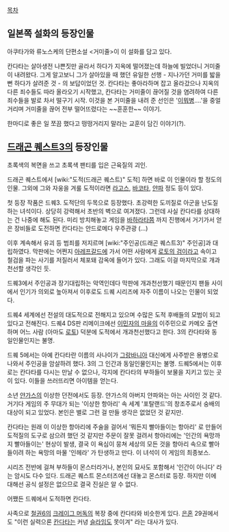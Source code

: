 [[목차]]
== 일본쪽 설화의 등장인물 ==
아쿠타가와 류노스케의 단편소설 <거미줄>이 이 설화를 담고 있다.

칸다타는 살아생전 나쁜짓만 골라서 하다가 지옥에 떨어졌는데 하늘에 빌었더니 거미줄이 내려왔다. 그게 알고보니 그가 살아있을 때 했던 유일한 선행 - 지나가던 거미를 밟을 뻔 하다가 살려준 것 - 의 보답이었던 것. 칸다타는 좋아라하며 잡고 올라갔으나 지옥의 다른 죄수들도 따라 올라오기 시작했고, 칸다타는 거미줄이 끊어질 것을 염려하여 다른 죄수들을 발로 차서 떨구기 시작. 이것을 본 거미줄을 내려 준 선인은 '[[이뭐병]]....'을 중얼거리며 거미줄을 끊어 전부 떨어뜨렸다는 ~~훈훈한~~ 이야기.

한마디로 좋은 일 쪼끔 했다고 떵떵거리지 말라는 교훈이 담긴 이야기(?).

== [[드래곤 퀘스트3]]의 등장인물 ==
초록색의 복면을 쓰고 초록색 팬티를 입은 근육질의 괴인.

드래곤 퀘스트에서 [wiki:"도적(드래곤 퀘스트)" 도적] 하면 바로 이 인물이라 할 정도의 인물. 그외에 그와 자웅을 겨룰 도적이라면 [[라고스]], [[바코타]], [[얀파]] 정도 등이 있다.

첫 등장 작품은 드퀘3. 도적단의 두목으로 등장했다. 초강력한 도끼질로 아군을 난도질하는 녀석이다. 상당히 강력해서 초반의 벽으로 여겨졌다. 그런데 사실 칸다타를 상대하는 건 나중에 해도 된다. 미리 방치해놓고 게임을 [[바하라타]]쯤 까지 진행에서 거기가서 얻은 장비들로 도전하면 칸다타는 안드로메다 우주관광 (...)

이후 계속해서 유괴 등 범죄를 저지르며 [wiki:"주인공(드래곤 퀘스트3)" 주인공]과 대립하였다. 막판에는 어쩐지 [[아레프갈드]]에 가서 어떤 사람에게 [[로토의 검]]이라고 속이고 철검을 파는 사기를 저질러서 체포돼 감옥에 들어가 있다. 그래도 이걸 마지막으로 개과천선할 생각인 듯.

드퀘3에서 주인공과 장기대립하는 악역인데다 막판에 개과천선했기 때문인지 팬들 사이에서 인기가 의외로 높아져서 이후로도 드퀘 시리즈에 자주 이름이 나오는 인물이 되었다.

드퀘4 세계에선 전설의 대도적으로 전해지고 있으며 수많은 도적 후배들의 모범이 되고 있다고 전해진다. 드퀘4 DS판 리메이크에선 [[이민자의 마을]]의 이주민으로 카메오 출연하며 어느 사람 (아마도 [[로토]]) 덕분에 도적에서 개과천선했다고 한다. 3의 칸다타와 동일인물인지는 불명.

드퀘 5에서는 아예 칸다타란 이름의 사나이가 [[그랑바니아]] 대신에게 사주받은 용병으로 나와서 주인공을 암살하려 했다. 3의 그 인간과 동일인물인지는 불명. 드퀘5에서는 이후로는 칸다타를 다시는 만날 수 없으나, 각지에 칸다타의 부하들이 보물을 지키고 있는 곳이 있다. 이들을 쓰러뜨리면 아이템을 얻는다.

소년 [[얀가스]]의 이상한 던전에서도 등장. 얀가스의 아버지 얀파와는 아는 사이인 것 같다. 거기다 게임의 주 무대가 되는 '이상한 항아리' 속 세계 '포탈랜드'의 창조주로서 숭배의 대상이 되고 있었다. 본인은 별로 그런 걸 만들 생각은 없었던 것 같지만.

칸다타는 원래 이 이상한 항아리에 주술을 걸어서 '뭐든지 빨아들이는 항아리' 로 만들어 도적질의 도구로 삼으려 했던 것 같지만 주문이 잘못 걸려서 항아리에는 '인간의 욕망까지 빨아들이는' 현상이 발생, 결국 이 욕심이 뭉쳐 세상의 모든 것을 항아리 속으로 빨아들이려 하는 욕망의 마물 '인헤라' 가 탄생하고 만다. 이 녀석이 이 게임의 최종보스.

시리즈 전반에 걸쳐 부하들이 몬스터라거나, 본인의 묘사도 포함해서 '인간이 아니다' 라는 암시도 다수 있다. 드래곤 퀘스트 몬스터즈에선 대놓고 몬스터로 등장. 하지만 이에 대해선 공식 설정은 없으므로 결국 진실은 알 수 없다.

어쨌든 드퀘에서 도적하면 칸다타.


사족으로 [[철권6]]의 [[크레이그 머독]]의 복장 중에 칸다타와 비슷한게 있다.
[[은혼]] 29권에서도 "이런 실력으론 [[칸다타]]는 커녕 [[슬라임]]도 못이겨" 라는 대사가 있다.
